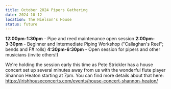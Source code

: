 ```yaml
---
title: October 2024 Pipers Gathering
date: 2024-10-12
location: The Nielson's House
status: future
---
```


**12:00pm-1:30pm** - Pipe and reed maintenance open session
**2:00pm-3:30pm** - Beginner and Intermediate Piping Workshop ("Callaghan's Reel"; bends and F# rolls)
**4:30pm-6:30pm** - Open session for pipers and other musicians (invite others!)

We're holding the session early this time as Pete Strickler has a house concert set up several minutes away from us with the wonderful flute player Shannon Heaton starting at 7pm.  You can find more details about that here:
https://irishhouseconcerts.com/events/house-concert-shannon-heaton/
